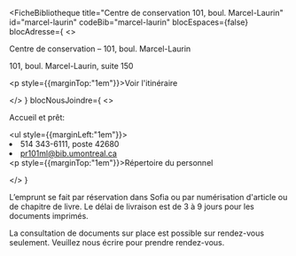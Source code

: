 
<FicheBibliotheque
  title="Centre de conservation 101, boul. Marcel-Laurin"
  id="marcel-laurin"
  codeBib="marcel-laurin"
  blocEspaces={false}
  blocAdresse={
    <>
      <p>Centre de conservation – 101, boul. Marcel-Laurin</p>
      <p>101, boul. Marcel-Laurin, suite 150</p>
      <p style={{marginTop:"1em"}}><Link to="https://www.google.com/maps?ll=45.503789,-73.670906&z=15&t=m&hl=fr&gl=CA&mapclient=embed&q=101+Blvd.+Marcel-Laurin+Saint-Laurent,+QC+H4N+2M3" Icon={ArrowSquareOutIcon}>Voir l'itinéraire</Link></p>
    </>
  }
  blocNousJoindre={
    <>
      <p>Accueil et prêt:</p>
      <ul style={{marginLeft:"1em"}}><li>514 343-6111, poste 42680</li><li><Link to="mailto:pr101ml@bib.umontreal.ca">pr101ml@bib.umontreal.ca</Link></li></ul>
      <p style={{marginTop:"1em"}}><Link to="../nous-joindre/notre-equipe" Icon>Répertoire du personnel</Link></p>
    </>
  }
>

 <Alert><p>L’emprunt se fait par réservation dans Sofia ou par numérisation d'article ou de chapitre de livre. Le délai de livraison est de 3 à 9 jours pour les documents imprimés.</p>
<p>La consultation de documents sur place est possible sur rendez-vous seulement. Veuillez nous écrire pour prendre rendez-vous.</p></Alert>
</FicheBibliotheque>
